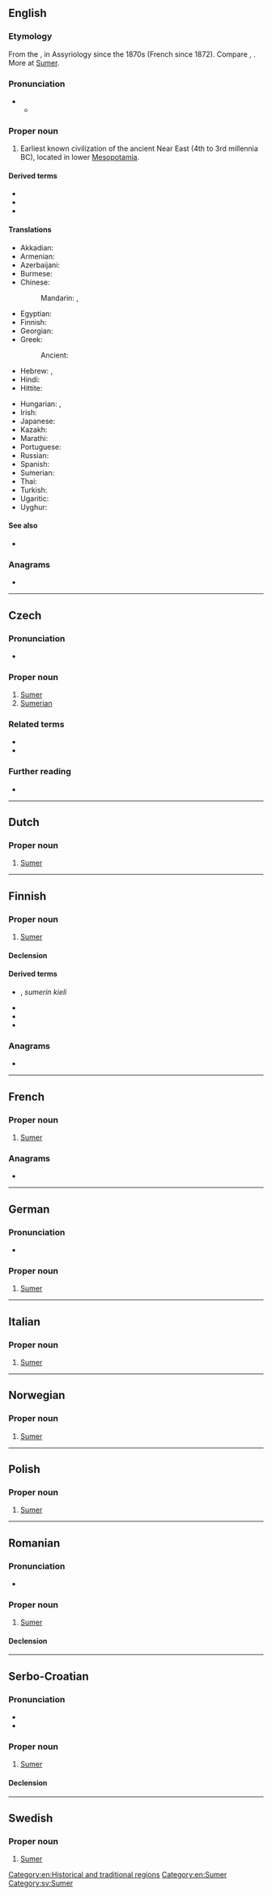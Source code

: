 {{also|Sümer|sumer|sumér}}
==English==
{{wikipedia}}

===Etymology===
From the {{etyl|akk|en}} {{m|sux|𒋗𒈨𒊒|tr=Šumeru}}, in Assyriology since the 1870s (French {{m|fr|sumérien}} since 1872). Compare {{m|en|Shumer}}, {{m|en|Sumir}}. More at [[w:Sumer#Name|Sumer]].

===Pronunciation===
* {{IPA|en|/ˈsuːməɹ/}}
** {{audio|en|LL-Q1860 (eng)-Vealhurl-Sumer.wav|Audio (UK)}}

===Proper noun===
{{en-proper noun}}

# Earliest known civilization of the ancient Near East (4th to 3rd millennia BC), located in lower [[Mesopotamia]].

====Derived terms====
* {{l|en|Sumeria}}
* {{l|en|Sumerian}}
* {{l|en|Sumerology}}

====Translations====
{{trans-top|civilization}}
* Akkadian: {{t|akk|𒋗𒈨𒊒|tr=šumeru}}
* Armenian: {{t|hy|Շումեր}}
* Azerbaijani: {{t|az|Şumer}}
* Burmese: {{t|my|ဆူမားရီးယန်းခေတ်}}
* Chinese:
*: Mandarin: {{t+|cmn|蘇美爾}}, {{t+|cmn|苏美尔|tr=Sūměi'ěr}}
* Egyptian: {{t-egy|sngr}}
* Finnish: {{t|fi|Sumer}}
* Georgian: {{t|ka|შუმერი}}
* Greek: {{t|el|Σουμέρ}}
*: Ancient: {{t|grc|Σεννααρ}} {{qualifier|Koine}}
* Hebrew: {{t+|he|שׁוּמֵר|tr=shumér}}, {{t|he|שִׁנְעָר|tr=šinʿar|ts=šinḡar}} {{qualifier|Biblical}}
* Hindi: {{t+|hi|सुमेर|m}}
* Hittite: {{t|hit|𒋗𒈨𒊒|tr=šanḫar}}
{{trans-mid}}
* Hungarian: {{t+|hu|sumér}}, {{t|hu|sumer}}
* Irish: {{t|ga|an tSuiméir|f}}
* Japanese: {{t|ja|シュメール|tr=Shumēru}}
* Kazakh: {{t|kk|Шумер}}
* Marathi: {{t|mr|सुमेर|f}}
* Portuguese: {{t|pt|Suméria}}
* Russian: {{t+|ru|Шумер|m}}
* Spanish: {{t|es|Sumeria}}
* Sumerian: {{t|sux|𒆠𒂗𒂠|tr=ki-en-ĝir}}
* Thai: {{t|th|ซูเมอร์}}
* Turkish: {{t+|tr|Sümer}}
* Ugaritic: {{t|uga|𐎘𐎐𐎙𐎗𐎐|ts=sanḡarana}}
* Uyghur: {{t|ug|سۇمېر}}
{{trans-bottom}}

====See also====
* {{l|en|Shinar}}

===Anagrams===
* {{anagrams|en|a=emrsu|Esrum|Mureș|Muser|Remus|merus|mures|murse|muser|resum|semur|serum}}

[[Category:en:Historical and traditional regions]]
[[Category:en:Sumer]]

----

==Czech==

===Pronunciation===
* {{cs-IPA}}

===Proper noun===
{{head|cs|proper noun|g=m}}

# [[#English|Sumer]]
# [[Sumerian]] {{gloss|person of Sumer}}

===Related terms===
* {{l|cs|sumerský}}
* {{l|cs|sumerština}}

===Further reading===
* {{R:SSJC}}

----

==Dutch==

===Proper noun===
{{nl-proper noun}}

# [[#English|Sumer]]

----

==Finnish==

===Proper noun===
{{fi-proper noun}}

# [[#English|Sumer]]

====Declension====
{{fi-decl-paperi|n=sg|Sumer|a|i=0}}

====Derived terms====
* {{l|fi|sumeri}}, ''sumerin kieli''
* {{l|fi|sumerilainen}}
* {{l|fi|sumerilaisuus}}
* {{l|fi|sumerinkielinen}}

===Anagrams===
* {{anagrams|fi|a=emrsu|Mersu}}

----

==French==

===Proper noun===
{{fr-proper noun}}

# [[#English|Sumer]]

===Anagrams===
* {{anagrams|fr|a=emrsu|meurs|mures|mûres|muser|sérum}}

----

==German==

===Pronunciation===
* {{audio|de|De-Sumer.ogg|Audio}}

===Proper noun===
{{head|de|proper noun}}

# [[#English|Sumer]]

----

==Italian==

===Proper noun===
{{it-proper noun}}

# [[#English|Sumer]]

----

==Norwegian==

===Proper noun===
{{head|no|proper noun}}

# [[#English|Sumer]]

----

==Polish==

===Proper noun===
{{head|pl|proper noun}}

# [[#English|Sumer]]

----

==Romanian==
{{wikipedia|lang=ro}}

===Pronunciation===
* {{IPA|ro|[sumeɾ]}}

===Proper noun===
{{ro-proper noun|n}}

# [[#English|Sumer]]

====Declension====
{{ro-noun-n|n=sg}}

----

==Serbo-Croatian==

===Pronunciation===
* {{IPA|sh|/sǔmeːr/}}
* {{hyphenation|sh|Su|mer}}

===Proper noun===
{{sh-proper noun|g=m|head=Sùmēr}}

# [[#English|Sumer]]

====Declension====
{{sh-decl-noun-unc
|Sumer
|Sumera
|Sumeru
|Sumer
|Sumeru
|Sumeru
|Sumerom
}}

----

==Swedish==

===Proper noun===
{{head|sv|proper noun}}

# [[#English|Sumer]]

[[Category:sv:Sumer]]